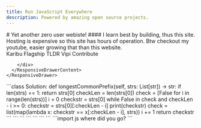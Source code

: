 ```yaml
---
title: Run JavaScript Everywhere
description: Powered by amazing open source projects.
---
```


<Section className="">
<div className="space-y-4 xl:me-6 xl:mt-12 ">
 <YoutubeBadge />
  <div className="w-full max-w-lg truncate text-wrap">
   <span className="text-end capitalize">
    # Yet another zero user webiste!
    </span>
    <span>
    #### I learn best by building, thus this site. Hosting is expensive so this site has hours of operation. Btw checkout my youtube, easier growing that than this website.
    </span>
  </div>

</div>
 
<ResponsiveTabs defaultValue="welcome" className="xl:flex-1">
<ResponsiveTabsList >
  <ResponsiveTabsTrigger value="welcome" >Karibu</ResponsiveTabsTrigger>
  <ResponsiveTabsTrigger value="projects">Flagship</ResponsiveTabsTrigger>
  <ResponsiveTabsTrigger value="log">TLDR</ResponsiveTabsTrigger>
  <ResponsiveTabsTrigger value="status">Vipi</ResponsiveTabsTrigger>
  <ResponsiveTabsTrigger value="github">Contribute</ResponsiveTabsTrigger>
</ResponsiveTabsList>
 <ResponsiveDrawer>
      <ResponsiveTabsDrawerTrigger asChild>
        <ResponsiveTabsDrawerTriggerBtn tabParam="tab" variant="outline" />
      </ResponsiveTabsDrawerTrigger>
      <ResponsiveDrawerContent>
        <div
          role="list"
          className="bg-card flex w-full flex-1 flex-col items-center justify-center "
        >
            <ResponsiveTabsDrawerCloseBtn
              tabParam="tab"
              tabParamVal="welcome"
              tabValue="Karibu"
              variant={"ghost"}
              className="w-full"
            />
             <ResponsiveTabsDrawerCloseBtn
              tabParam="tab"
              tabParamVal="projects"
              tabValue="Flagship"
              variant={"ghost"}
              className="w-full"
            />
             <ResponsiveTabsDrawerCloseBtn
              tabParam="tab"
              tabParamVal="welcome"
              tabValue="Karibu"
              variant={"ghost"}
              className="w-full"
            />
             <ResponsiveTabsDrawerCloseBtn
              tabParam="tab"
              tabParamVal="log"
              tabValue="TLDR"
              variant={"ghost"}
              className="w-full"
            />
              <ResponsiveTabsDrawerCloseBtn
              tabParam="tab"
              tabParamVal="status"
              tabValue="Vipi"
              variant={"ghost"}
              className="w-full"
            />
              <ResponsiveTabsDrawerCloseBtn
              tabParam="tab"
              tabParamVal="github"
              tabValue="Contribute"
              variant={"ghost"}
              className="w-full"
            />
      
        </div>
      </ResponsiveDrawerContent>
    </ResponsiveDrawer>
<TabsContent value="welcome">
    ```class Solution:
    def longestCommonPrefix(self, strs: List[str]) -> str:
        if len(strs) == 1:
            return strs[0]
        checkLen = len(strs[0])
        check = [False for i in range(len(strs))]
        i = 0
        checkstr = strs[0]
        while False in check and checkLen - i >= 0:
            checkstr = strs[0][:checkLen - i]
            print(checkstr)
            check = list(map(lambda x: checkstr == x[:checkLen - i], strs))
            i += 1
        return checkstr
    ```

  </TabsContent>
  <TabsContent value="projects">
    ```
    ```

  </TabsContent>
  <TabsContent value="log">
    ```
    ```

  </TabsContent>
  <TabsContent value="status">
    ```
    ```

  </TabsContent>
  <TabsContent value="github">
    ```import js
    where did you go?
    ```

  </TabsContent>
  </ResponsiveTabs>

</Section>
